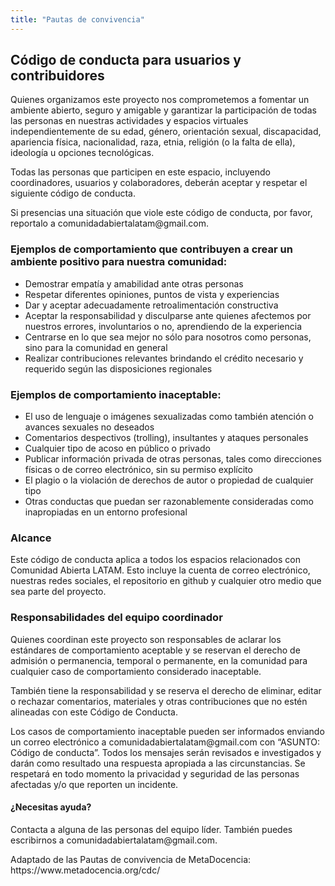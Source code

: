 ```yaml
---
title: "Pautas de convivencia"
---
```


## Código de conducta para usuarios y contribuidores

Quienes organizamos este proyecto nos comprometemos a fomentar un ambiente abierto, seguro y amigable y garantizar la participación de todas las personas en nuestras actividades y espacios virtuales independientemente de su edad, género, orientación sexual, discapacidad, apariencia física, nacionalidad, raza, etnia, religión (o la falta de ella), ideología u opciones tecnológicas.

Todas las personas que participen en este espacio, incluyendo coordinadores, usuarios y colaboradores, deberán aceptar y respetar el siguiente código de conducta.

Si presencias una situación que viole este código de conducta, por favor, reportalo a comunidadabiertalatam\@gmail.com.

### Ejemplos de comportamiento que contribuyen a crear un ambiente positivo para nuestra comunidad:

-   Demostrar empatía y amabilidad ante otras personas
-   Respetar diferentes opiniones, puntos de vista y experiencias
-   Dar y aceptar adecuadamente retroalimentación constructiva
-   Aceptar la responsabilidad y disculparse ante quienes afectemos por nuestros errores, involuntarios o no, aprendiendo de la experiencia
-   Centrarse en lo que sea mejor no sólo para nosotros como personas, sino para la comunidad en general
-   Realizar contribuciones relevantes brindando el crédito necesario y requerido según las disposiciones regionales

### Ejemplos de comportamiento inaceptable:

-   El uso de lenguaje o imágenes sexualizadas como también atención o avances sexuales no deseados
-   Comentarios despectivos (trolling), insultantes y ataques personales
-   Cualquier tipo de acoso en público o privado
-   Publicar información privada de otras personas, tales como direcciones físicas o de correo electrónico, sin su permiso explícito
-   El plagio o la violación de derechos de autor o propiedad de cualquier tipo
-   Otras conductas que puedan ser razonablemente consideradas como inapropiadas en un entorno profesional

### Alcance

Este código de conducta aplica a todos los espacios relacionados con Comunidad Abierta LATAM. Esto incluye la cuenta de correo electrónico, nuestras redes sociales, el repositorio en github y cualquier otro medio que sea parte del proyecto.

### Responsabilidades del equipo coordinador

Quienes coordinan este proyecto son responsables de aclarar los estándares de comportamiento aceptable y se reservan el derecho de admisión o permanencia, temporal o permanente, en la comunidad para cualquier caso de comportamiento considerado inaceptable.

También tiene la responsabilidad y se reserva el derecho de eliminar, editar o rechazar comentarios, materiales y otras contribuciones que no estén alineadas con este Código de Conducta.

Los casos de comportamiento inaceptable pueden ser informados enviando un correo electrónico a comunidadabiertalatam\@gmail.com con "ASUNTO: Código de conducta". Todos los mensajes serán revisados e investigados y darán como resultado una respuesta apropiada a las circunstancias. Se respetará en todo momento la privacidad y seguridad de las personas afectadas y/o que reporten un incidente.

#### ¿Necesitas ayuda?

Contacta a alguna de las personas del equipo líder. También puedes escribirnos a comunidadabiertalatam\@gmail.com.

Adaptado de las Pautas de convivencia de MetaDocencia: https://www.metadocencia.org/cdc/
